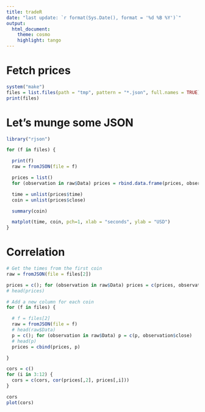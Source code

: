 ```yaml
---
title: tradeR
date: "last update: `r format(Sys.Date(), format = '%d %B %Y')`"
output:
  html_document:
    theme: cosmo
    highlight: tango
---
```


# Fetch prices
```r
system("make")
files = list.files(path = "tmp", pattern = "*.json", full.names = TRUE)
print(files)
```

# Let's munge some JSON
```r
library("rjson")

for (f in files) {

  print(f)
  raw = fromJSON(file = f)

  prices = list()
  for (observation in raw$Data) prices = rbind.data.frame(prices, observation)

  time = unlist(prices$time)
  coin = unlist(prices$close)

  summary(coin)

  matplot(time, coin, pch=1, xlab = "seconds", ylab = "USD")
}

```

# Correlation
```r
# Get the times from the first coin
raw = fromJSON(file = files[2])

prices = c(); for (observation in raw$Data) prices = c(prices, observation$time)
# head(prices)

# Add a new column for each coin
for (f in files) {

  # f = files[2]
  raw = fromJSON(file = f)
  # head(raw$Data)
  p = c(); for (observation in raw$Data) p = c(p, observation$close)
  # head(p)
  prices = cbind(prices, p)

}

cors = c()
for (i in 3:12) {
  cors = c(cors, cor(prices[,2], prices[,i]))
}

cors
plot(cors)
```


